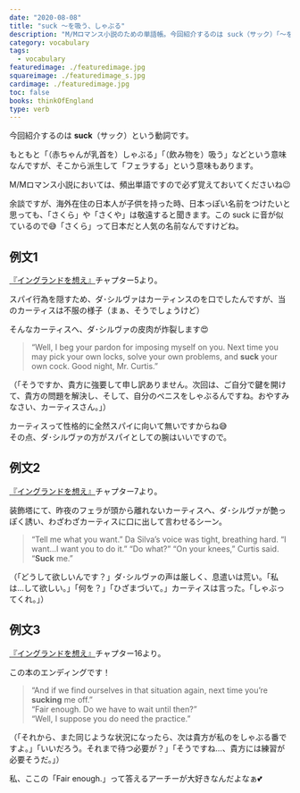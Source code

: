 ```yaml
---
date: "2020-08-08"
title: "suck 〜を吸う、しゃぶる"
description: "M/Mロマンス小説のための単語帳。今回紹介するのは suck（サック）「〜を吸う、しゃぶる」という意味の動詞です。"
category: vocabulary
tags:
  - vocabulary
featuredimage: ./featuredimage.jpg
squareimage: ./featuredimage_s.jpg
cardimage: ./featuredimage.jpg
toc: false
books: thinkOfEngland
type: verb
---
```



今回紹介するのは __suck__（サック）という動詞です。  

もともと「（赤ちゃんが乳首を）しゃぶる」「（飲み物を）吸う」などという意味なんですが、そこから派生して「フェラする」という意味もあります。

M/Mロマンス小説においては、頻出単語ですので必ず覚えておいてくださいね😉

余談ですが、海外在住の日本人が子供を持った時、日本っぽい名前をつけたいと思っても、「さくら」や「さくや」は敬遠すると聞きます。この suck に音が似ているので😅「さくら」って日本だと人気の名前なんですけどね。

## 例文1

[『イングランドを想え』](/mm-romance/think-of-england/)チャプター5より。

スパイ行為を隠すため、ダ･シルヴァはカーティンスのを口でしたんですが、当のカーティスは不服の様子（まぁ、そうでしょうけど）

そんなカーティスへ、ダ･シルヴァの皮肉が炸裂します😍

<Blockquote srcName="Think of England" srcURL="https://amzn.to/2By9uQ0" book chapter="5">
“Well, I beg your pardon for imposing myself on you. Next time you may pick your own locks, solve your own problems, and <strong>suck</strong> your own cock. Good night, Mr. Curtis.”
</Blockquote>

<p className="translation">（「そうですか、貴方に強要して申し訳ありません。次回は、ご自分で鍵を開けて、貴方の問題を解決し、そして、自分のペニスをしゃぶるんですね。おやすみなさい、カーティスさん。」）</p>

カーティスって性格的に全然スパイに向いて無いですからね😅  
その点、ダ･シルヴァの方がスパイとしての腕はいいですので。

## 例文2

[『イングランドを想え』](/mm-romance/think-of-england/)チャプター7より。

装飾塔にて、昨夜のフェラが頭から離れないカーティスへ、ダ･シルヴァが艶っぽく誘い、わざわざカーティスに口に出して言わせるシーン。

<Blockquote srcName="Think of England" srcURL="https://amzn.to/2By9uQ0" book chapter="7">
“Tell me what you want.” Da Silva’s voice was tight, breathing hard. “I want...I want you to do it.” “Do what?” “On your knees,” Curtis said. “<strong>Suck</strong> me.”
</Blockquote>

<p className="translation">（「どうして欲しいんです？」ダ･シルヴァの声は厳しく、息遣いは荒い。「私は...して欲しい。」「何を？」「ひざまづいて。」カーティスは言った。「しゃぶってくれ。」）</p>

## 例文3

[『イングランドを想え』](/mm-romance/think-of-england/)チャプター16より。

この本のエンディングです！

<Blockquote srcName="Think of England" srcURL="https://amzn.to/2By9uQ0" book chapter="16">
“And if we find ourselves in that situation again, next time you’re <strong>sucking</strong> me off.”<br />
“Fair enough. Do we have to wait until then?”<br />
“Well, I suppose you do need the practice.”
</Blockquote>

<p className="translation">（「それから、また同じような状況になったら、次は貴方が私のをしゃぶる番ですよ。」「いいだろう。それまで待つ必要が？」「そうですね…、貴方には練習が必要そうだ。」）</p>

私、ここの「Fair enough.」って答えるアーチーが大好きなんだよなぁ💕

<VocabularyFooter book="thinkOfEngland" />
